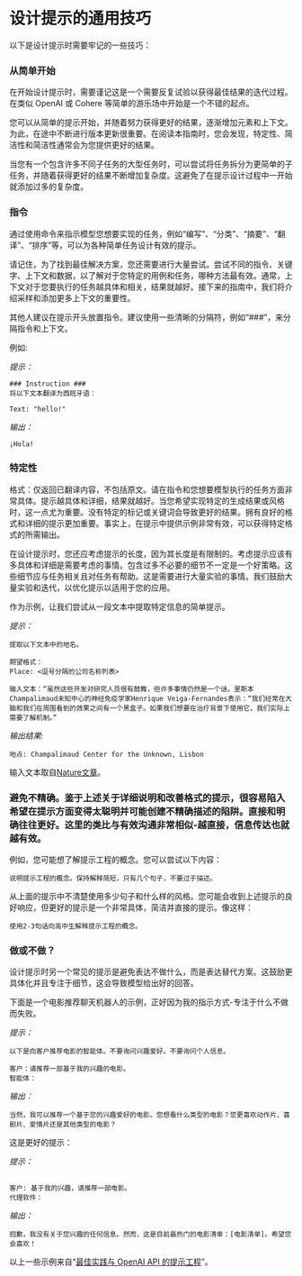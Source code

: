 # 设计提示的通用技巧

以下是设计提示时需要牢记的一些技巧：

### 从简单开始
在开始设计提示时，需要谨记这是一个需要反复试验以获得最佳结果的迭代过程。在类似 OpenAI 或 Cohere 等简单的游乐场中开始是一个不错的起点。

您可以从简单的提示开始，并随着努力获得更好的结果，逐渐增加元素和上下文。为此，在途中不断进行版本更新很重要。在阅读本指南时，您会发现，特定性、简洁性和简洁性通常会为您提供更好的结果。

当您有一个包含许多不同子任务的大型任务时，可以尝试将任务拆分为更简单的子任务，并随着获得更好的结果不断增加复杂度。这避免了在提示设计过程中一开始就添加过多的复杂度。

### 指令
通过使用命令来指示模型您想要实现的任务，例如“编写”、“分类”、“摘要”、“翻译”、“排序”等，可以为各种简单任务设计有效的提示。

请记住，为了找到最佳解决方案，您还需要进行大量尝试。尝试不同的指令、关键字、上下文和数据，以了解对于您特定的用例和任务，哪种方法最有效。通常，上下文对于您要执行的任务越具体和相关，结果就越好。接下来的指南中，我们将介绍采样和添加更多上下文的重要性。

其他人建议在提示开头放置指令。建议使用一些清晰的分隔符，例如“###”，来分隔指令和上下文。

例如:

*提示：*
```
### Instruction ###
将以下文本翻译为西班牙语：

Text: "hello!"
```

*输出：*
```
¡Hola!
```

### 特定性
格式：仅返回已翻译内容，不包括原文。请在指令和您想要模型执行的任务方面非常具体。提示越具体和详细，结果就越好。当您希望实现特定的生成结果或风格时，这一点尤为重要。没有特定的标记或关键词会导致更好的结果。拥有良好的格式和详细的提示更加重要。事实上，在提示中提供示例非常有效，可以获得特定格式的所需输出。

在设计提示时，您还应考虑提示的长度，因为其长度是有限制的。考虑提示应该有多具体和详细是需要考虑的事情。包含过多不必要的细节不一定是一个好策略。这些细节应与任务相关且对任务有帮助。这是需要进行大量实验的事情。我们鼓励大量实验和迭代，以优化提示以适用于您的应用。

作为示例，让我们尝试从一段文本中提取特定信息的简单提示。

*提示：*
```
提取以下文本中的地名。

期望格式：
Place: <逗号分隔的公司名称列表>

输入文本：“虽然这些开发对研究人员很有鼓舞，但许多事情仍然是一个谜。里斯本Champalimaud未知中心的神经免疫学家Henrique Veiga-Fernandes表示：“我们经常在大脑和我们在周围看到的效果之间有一个黑盒子。如果我们想要在治疗背景下使用它，我们实际上需要了解机制。”

```

*输出结果:*
```
地点: Champalimaud Center for the Unknown, Lisbon
```

输入文本取自[Nature文章](https://www.nature.com/articles/d41586-023-00509-z)。

### 避免不精确。鉴于上述关于详细说明和改善格式的提示，很容易陷入希望在提示方面变得太聪明并可能创建不精确描述的陷阱。直接和明确往往更好。这里的类比与有效沟通非常相似-越直接，信息传达也就越有效。

例如，您可能想了解提示工程的概念。您可以尝试以下内容：

```
说明提示工程的概念。保持解释简短，只有几个句子，不要过于描述。
```

从上面的提示中不清楚使用多少句子和什么样的风格。您可能会收到上述提示的良好响应，但更好的提示是一个非常具体，简洁并直接的提示。像这样：

```
使用2-3句话向高中生解释提示工程的概念。
```

### 做或不做？
设计提示时另一个常见的提示是避免表达不做什么，而是表达替代方案。这鼓励更具体化并且专注于细节，这会导致模型给出好的回答。

下面是一个电影推荐聊天机器人的示例，正好因为我的指示方式-专注于什么不做而失败。

*提示：*
```
以下是向客户推荐电影的智能体。不要询问兴趣爱好。不要询问个人信息。

客户：请推荐一部基于我的兴趣的电影。
智能体：
```

*输出：*
```
当然，我可以推荐一个基于您的兴趣爱好的电影。您想看什么类型的电影？您更喜欢动作片、喜剧片、爱情片还是其他类型的电影？
```

这是更好的提示：

*提示：*
```".以下是一款向客户推荐电影的代理软件。代理软件应该负责从全球最热门的电影中推荐一部电影。它应该避免询问用户的喜好并且不应该要求个人信息。如果代理软件没有电影推荐，它应该回复“对不起，今天找不到电影推荐”。

客户: 基于我的兴趣，请推荐一部电影。
代理软件：

```

*输出：*
```
抱歉，我没有关于您兴趣的任何信息。然而，这是目前最热门的电影清单：[电影清单]。希望您会喜欢！
```

以上一些示例来自“[最佳实践与 OpenAI API 的提示工程](https://help.openai.com/en/articles/6654000-best-practices-for-prompt-engineering-with-openai-api)”。
